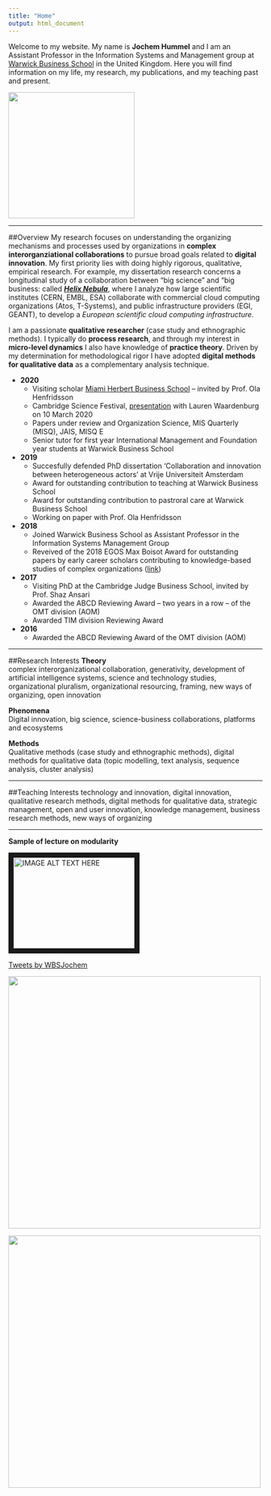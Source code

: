 ```yaml
---
title: "Home"
output: html_document
---
```


Welcome to my website. My name is **Jochem Hummel** and I am an Assistant Professor in the Information Systems and Management group at [Warwick Business School](https://www.wbs.ac.uk) in the United Kingdom. Here you will find information on my life, my research, my publications, and my teaching past and present.  

<img src="https://www.jochemhummel.com/pictures/181130_photo_Jochem.jpg" alt="" height=250 width=250   title="Photo Jochem WBS">  

***
##Overview
My research focuses on understanding the organizing mechanisms and processes used by organizations in **complex interorganziational collaborations** to pursue broad goals related to **digital innovation**. My first priority lies with doing highly rigorous, qualitative, empirical research. For example, my dissertation research concerns a longitudinal study of a collaboration between "big science" and "big business: called [***Helix Nebula***](http://helix-nebula.eu), where I analyze how large scientific institutes (CERN, EMBL, ESA) collaborate with commercial cloud computing organizations (Atos, T-Systems), and public infrastructure providers (EGI, GEANT), to develop a *European scientific cloud computing infrastructure*. 
  
I am a passionate **qualitative researcher** (case study and ethnographic methods). I typically do **process research**, and through my interest in **micro-level dynamics** I also have knowledge of **practice theory**. 
Driven by my determination for methodological rigor I have adopted **digital methods for qualitative data** as a complementary analysis technique. 

* **2020**
  + Visiting scholar [Miami Herbert Business School](https://www.bus.miami.edu) – invited by Prof. Ola Henfridsson
  + Cambridge Science Festival, [presentation](https://www.sciencefestival.cam.ac.uk/events/policing-fashion-how-use-artificial-intelligence-shaping-our-work) with Lauren Waardenburg on 10 March 2020
  + Papers under review and Organization Science, MIS Quarterly (MISQ), JAIS, MISQ E
  + Senior tutor for first year  International Management and Foundation year students at Warwick Business School

* **2019**
  + Succesfully defended PhD dissertation 'Collaboration and innovation between heterogeneous actors' at Vrije Universiteit Amsterdam 
  + Award for outstanding contribution to teaching at Warwick Business School
  + Award for outstanding contribution to pastroral care at Warwick Business School
  + Working on  paper with Prof. Ola Henfridsson

* **2018**
  + Joined Warwick Business School as Assistant Professor in the Information Systems Management Group
  + Reveived of the 2018 EGOS Max Boisot Award for outstanding papers by early career scholars contributing to knowledge-based studies of complex organizations ([link](https://www.egosnet.org/egos/about_egos/egos_annual_award_in_honour_of_max_boisot_1))

* **2017**
  + Visiting PhD at the Cambridge Judge Business School, invited by Prof. Shaz Ansari
  + Awarded the ABCD Reviewing Award -- two years in a row -- of the OMT division (AOM)
  + Awarded TIM division Reviewing Award

* **2016**
  + Awarded the ABCD Reviewing Award of the OMT division (AOM)

***
##Research Interests
**Theory**  
complex interorganizational collaboration, generativity, development of artificial intelligence systems, science and technology studies, organizational pluralism, organizational resourcing, framing, new ways of organizing, open innovation

\hfill\break

**Phenomena**  
Digital innovation, big science, science-business collaborations, platforms and ecosystems

\hfill\break

**Methods**  
Qualitative methods (case study and ethnographic methods), digital methods for qualitative data (topic modelling, text analysis, sequence analysis, cluster analysis)

***
##Teaching Interests
technology and innovation, digital innovation, qualitative research methods, digital methods for qualitative data, strategic management, open and user innovation, knowledge management, business research methods, new ways of organizing

***
**Sample of lecture on modularity**

<a href="http://www.youtube.com/watch?feature=player_embedded&v=8nbNlaXFQpE
" target="_blank"><img src="http://img.youtube.com/vi/8nbNlaXFQpE/0.jpg" 
alt="IMAGE ALT TEXT HERE" width="240" height="180" border="10" /></a>

<a class="twitter-timeline" data-width="250" data-height="250" href="https://twitter.com/WBSJochem?ref_src=twsrc%5Etfw">Tweets by WBSJochem</a> <script async src="https://platform.twitter.com/widgets.js" charset="utf-8"></script>


<img src="https://www.jochemhummel.com/pictures/Promotie_Jochem-54.jpg" alt="" width=500  title="Promotie Jochem">  

<img src="https://www.jochemhummel.com/pictures/Data+_1.jpg" alt="" width=500 title="Data+ 1">  